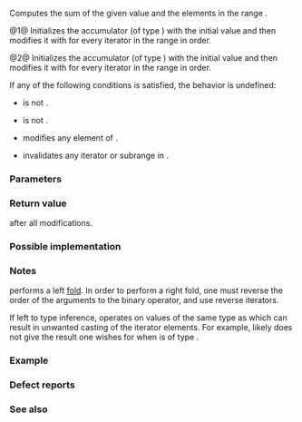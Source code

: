 {{cpp/title|accumulate}}
{{cpp/algorithm/numeric/navbar}}
{{dcl begin}}
{{dcl header|numeric}}
{{dcla|num=1|constexpr=c++20|
template&lt; class InputIt, class T &gt;
T accumulate( InputIt first, InputIt last, T init );
}}
{{dcla|num=2|constexpr=c++20|
template&lt; class InputIt, class T, class BinaryOp &gt;
T accumulate( InputIt first, InputIt last, T init, BinaryOp op );
}}
{{dcl end}}

Computes the sum of the given value {{c|init}} and the elements in the range {{range|first|last}}.

@1@ Initializes the accumulator {{c|acc}} (of type {{tt|T}}) with the initial value {{c|init}} and then modifies it with {{rev inl|until=c++20|{{c|1=acc = acc + *i}}}}{{rev inl|since=c++20|{{c|1=acc = std::move(acc) + *i}}}} for every iterator {{c|i}} in the range {{range|first|last}} in order.

@2@ Initializes the accumulator {{c|acc}} (of type {{tt|T}}) with the initial value {{c|init}} and then modifies it with {{rev inl|until=c++20|{{c|1=acc = op(acc, *i)}}}}{{rev inl|since=c++20|{{c|1=acc = op(std::move(acc), *i)}}}} for every iterator {{c|i}} in the range {{range|first|last}} in order.

If any of the following conditions is satisfied, the behavior is undefined:
* {{tt|T}} is not {{named req|CopyConstructible}}.
* {{tt|T}} is not {{named req|CopyAssignable}}.
* {{c|op}} modifies any element of {{range|first|last}}.
* {{c|op}} invalidates any iterator or subrange in {{closed range|first|last}}.

===Parameters===
{{par begin}}
{{par|first, last|the range of elements to sum}}
{{par|init|initial value of the sum}}
{{par op2|op|t1=T|p2=InputIt|rt=T}}
{{par hreq}}
{{par req named|InputIt|InputIterator}}
{{par end}}

===Return value===
{{c|acc}} after all modifications.

===Possible implementation===
{{eq impl
|title1=accumulate (1)|ver1=1|1=
template&lt;class InputIt, class T&gt;
constexpr // since C++20
T accumulate(InputIt first, InputIt last, T init)
{
    for (; first != last; ++first)
        init = std::move(init) + *first; // std::move since C++20
    
    return init;
}
|title2=accumulate (2)|ver2=2|2=
template&lt;class InputIt, class T, class BinaryOperation&gt;
constexpr // since C++20
T accumulate(InputIt first, InputIt last, T init, BinaryOperation op)
{
    for (; first != last; ++first)
        init = op(std::move(init), *first); // std::move since C++20
    
    return init;
}
}}

===Notes===
{{tt|std::accumulate}} performs a left [[enwiki:Fold (higher-order function)|fold]]. In order to perform a right fold, one must reverse the order of the arguments to the binary operator, and use reverse iterators.

If left to type inference, {{c|op}} operates on values of the same type as {{c|init}} which can result in unwanted casting of the iterator elements. For example, {{c|std::accumulate(v.begin(), v.end(), 0)}} likely does not give the result one wishes for when {{c|v}} is of type {{c/core|std::vector&lt;double&gt;}}.

===Example===
{{example
|
|code=
#include &lt;functional&gt;
#include &lt;iostream&gt;
#include &lt;numeric&gt;
#include &lt;string&gt;
#include &lt;vector&gt;
 
int main()
{
    std::vector&lt;int&gt; v{1, 2, 3, 4, 5, 6, 7, 8, 9, 10};
    
    int sum = std::accumulate(v.begin(), v.end(), 0);
    int product = std::accumulate(v.begin(), v.end(), 1, std::multiplies&lt;int&gt;());
    
    auto dash_fold = [](std::string a, int b)
    {
        return std::move(a) + '-' + std::to_string(b);
    };
    
    std::string s = std::accumulate(std::next(v.begin()), v.end(),
                                    std::to_string(v[0]), // start with first element
                                    dash_fold);
    
    // Right fold using reverse iterators
    std::string rs = std::accumulate(std::next(v.rbegin()), v.rend(),
                                     std::to_string(v.back()), // start with last element
                                     dash_fold);
    
    std::cout &lt;&lt; "sum: " &lt;&lt; sum &lt;&lt; '\n'
              &lt;&lt; "product: " &lt;&lt; product &lt;&lt; '\n'
              &lt;&lt; "dash-separated string: " &lt;&lt; s &lt;&lt; '\n'
              &lt;&lt; "dash-separated string (right-folded): " &lt;&lt; rs &lt;&lt; '\n';
}
|output=
sum: 55
product: 3628800
dash-separated string: 1-2-3-4-5-6-7-8-9-10
dash-separated string (right-folded): 10-9-8-7-6-5-4-3-2-1
}}

===Defect reports===
{{dr list begin}}
{{dr list item|wg=lwg|dr=242|std=C++98|before={{c|op}} could not have side effects|after=it cannot modify the ranges involved}}
{{dr list end}}

===See also===
{{dsc begin}}
{{dsc inc|cpp/algorithm/dsc adjacent_difference}}
{{dsc inc|cpp/algorithm/dsc inner_product}}
{{dsc inc|cpp/algorithm/dsc partial_sum}}
{{dsc inc|cpp/algorithm/dsc reduce}}
{{dsc inc|cpp/algorithm/ranges/dsc fold_left}}
{{dsc end}}

{{langlinks|de|es|fr|it|ja|pt|ru|zh}}